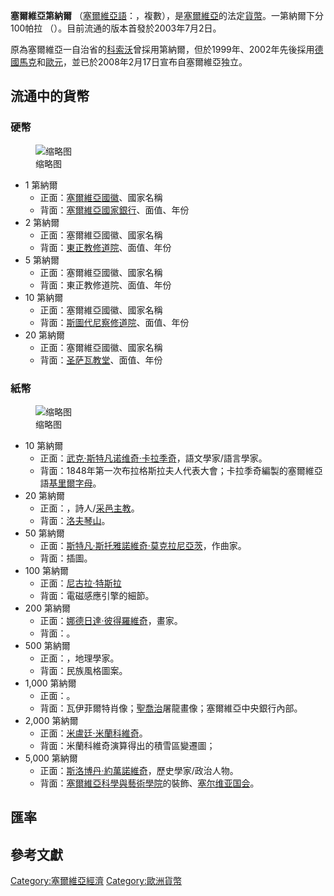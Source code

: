 {{noteTA
|T=zh-hans:塞尔维亚第纳尔;zh-hant:塞爾維亞第納爾
|1=zh-hans:第纳尔;zh-hant:典那
}}
{{Infobox currency
| currency_name_in_local = {{native name|sr|Srpski dinar / Cрпски динар|italics=off}}
| image_1 = 50RSD Front.jpg
| image_2 = <!-- 檔案不存在 20dinara.jpg ，可從英文維基百科取得 -->
| image_title_1 = 50 dinars banknote
| image_title_2 = 20 dinara coin
| iso_code = RSD
| iso_number = 941
| iso_exponent = 2
| using_countries = {{flag|Serbia}} 
| inflation_rate = 3% (2017)
| inflation_source_date =[http://www.porezi.rs/Statistika/S2017/03/3_2.php IPC]
| subunit_ratio_1 = 1/100
| subunit_name_1 = para / пара
| plural = dinari / динари ("dinars")
| symbol = din / дин
| frequently_used_coins = 1, 2, 5, 10, 20 dinars
| rarely_used_coins = 
| frequently_used_banknotes =  10, 20, 50, 100, 200, 500, 1000, 2000 dinars<ref name="nbs">[http://www.nbs.rs/internet/english/scripts/showContent.html?id=5450&konverzija=no New 2000 dinars and revised 1000 and 500 dinars banknotes in circulation], [[塞尔维亚国家银行|塞尔维亚国家银行]].</ref>
| rarely_used_banknotes = 5000 dinars
| issuing_authority = [[National_Bank_of_Serbia|National Bank of Serbia]]
| issuing_authority_website = {{URL|www.nbs.rs}}
| printer = Institute for Manufacturing Banknotes and Coins - Topčider
| printer_website = {{URL|www.zin.rs/en}}
| mint = Institute for Manufacturing Banknotes and Coins - Topčider
| mint_website = {{URL|www.zin.rs/en}}
}}

'''塞爾維亞第納爾''' （[[塞爾維亞語|塞爾維亞語]]：'''{{lang|sj|динар}}'''，複數'''{{lang|sj|динари}}'''），是[[塞爾維亞|塞爾維亞]]的法定[[貨幣|貨幣]]。一第納爾下分100帕拉 （'''{{lang|sj|para}}'''）。目前流通的版本首發於2003年7月2日。

原為塞爾維亞一自治省的[[科索沃|科索沃]]曾採用第納爾，但於1999年、2002年先後採用[[德國馬克|德國馬克]]和[[歐元|歐元]]，並已於2008年2月17日宣布自塞爾維亞独立。

==流通中的貨幣==
===硬幣===
[[File:Serbian_dinar_coin_set.jpg|缩略图]]
*1 第納爾
**正面：[[塞爾維亞國徽|塞爾維亞國徽]]、國家名稱
**背面：[[塞爾維亞國家銀行|塞爾維亞國家銀行]]、面值、年份
*2 第納爾
**正面：塞爾維亞國徽、國家名稱
**背面：[[東正教|東正教]][[修道院|修道院]]、面值、年份
*5 第納爾
**正面：塞爾維亞國徽、國家名稱
**背面：東正教修道院、面值、年份
*10 第納爾
**正面：塞爾維亞國徽、國家名稱
**背面：[[斯圖代尼察修道院|斯圖代尼察修道院]]、面值、年份
*20 第納爾
**正面：塞爾維亞國徽、國家名稱
**背面：[[圣萨瓦教堂|圣萨瓦教堂]]、面值、年份

===紙幣===
[[File:Serbian_dinar_banknote_set.jpg|缩略图]]
*10 第納爾
**正面：[[武克·斯特凡诺维奇·卡拉季奇|武克·斯特凡诺维奇·卡拉季奇]]，語文學家/語言學家。
**背面：1848年第一次布拉格斯拉夫人代表大會；卡拉季奇編製的塞爾維亞語[[基里爾字母|基里爾字母]]。
*20 第納爾
**正面：{{link-sr|彼得二世·彼得羅維奇·尼耶戈施|Петар II Петровић Његош}}，詩人/[[采邑主教|采邑主教]]。
**背面：[[洛夫琴山|洛夫琴山]]。
*50 第納爾
**正面：[[斯特凡·斯托雅諾維奇·莫克拉尼亞茨|斯特凡·斯托雅諾維奇·莫克拉尼亞茨]]，作曲家。
**背面：{{link-sr|米羅斯拉夫福音書|Мирослављево јеванђеље}}插圖。
*100 第納爾
**正面：[[尼古拉·特斯拉|尼古拉·特斯拉]]
**背面：電磁感應引擎的細節。
*200 第納爾
**正面：[[娜德日達·彼得羅維奇|娜德日達·彼得羅維奇]]，畫家。
**背面：{{link-sr|格拉查尼察修道院|Манастир Грачаница}}。
*500 第納爾
**正面：{{link-sr|約萬·茨維伊奇|Јован Цвијић}}，地理學家。
**背面：民族風格圖案。
*1,000 第納爾
**正面：{{link-sr|喬爾杰·瓦伊菲爾特|Ђорђе Вајферт}}。
**背面：瓦伊菲爾特肖像；[[聖喬治|聖喬治]]屠龍畫像；塞爾維亞中央銀行內部。
*2,000 第納爾
**正面：[[米盧廷·米蘭科維奇|米盧廷·米蘭科維奇]]。
**背面：米蘭科維奇演算得出的積雪區變遷圖；
*5,000 第納爾
**正面：[[斯洛博丹·約萬諾維奇|斯洛博丹·約萬諾維奇]]，歷史學家/政治人物。
**背面：[[塞爾維亞科學與藝術學院|塞爾維亞科學與藝術學院]]的裝飾、[[塞尔维亚国会|塞尔维亚国会]]。

== 匯率 ==
{{Exchange Rate|RSD}}

== 參考文獻 ==
{{Reflist}}

{{Currencies of Europe}}
{{Dinar}}
{{Authority control}}
[[Category:塞爾維亞經濟|Category:塞爾維亞經濟]]
[[Category:歐洲貨幣|Category:歐洲貨幣]]